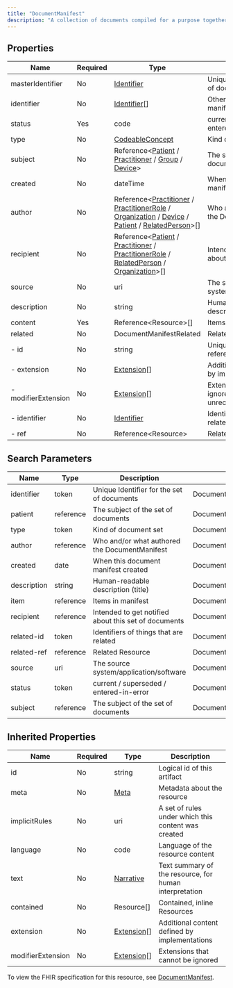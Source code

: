 ```yaml
---
title: "DocumentManifest"
description: "A collection of documents compiled for a purpose together with metadata that applies to the collection."
---
```


## Properties

| Name                | Required | Type                                                                                                                                                                                                                                                                                                                                                                   | Description                                            |
| ------------------- | -------- | ---------------------------------------------------------------------------------------------------------------------------------------------------------------------------------------------------------------------------------------------------------------------------------------------------------------------------------------------------------------------- | ------------------------------------------------------ |
| masterIdentifier    | No       | [Identifier](/medical-api/fhir/data-types/identifier)                                                                                                                                                                                                                                                                                                                  | Unique Identifier for the set of documents             |
| identifier          | No       | [Identifier](/medical-api/fhir/data-types/identifier)[]                                                                                                                                                                                                                                                                                                                | Other identifiers for the manifest                     |
| status              | Yes      | code                                                                                                                                                                                                                                                                                                                                                                   | current / superseded / entered-in-error                |
| type                | No       | [CodeableConcept](/medical-api/fhir/data-types/codeableconcept)                                                                                                                                                                                                                                                                                                        | Kind of document set                                   |
| subject             | No       | Reference&lt;[Patient](/medical-api/fhir/resources/patient) / [Practitioner](/medical-api/fhir/resources/practitioner) / [Group](/medical-api/fhir/resources/group) / [Device](/medical-api/fhir/resources/device)&gt;                                                                                                                                                 | The subject of the set of documents                    |
| created             | No       | dateTime                                                                                                                                                                                                                                                                                                                                                               | When this document manifest created                    |
| author              | No       | Reference&lt;[Practitioner](/medical-api/fhir/resources/practitioner) / [PractitionerRole](/medical-api/fhir/resources/practitionerrole) / [Organization](/medical-api/fhir/resources/organization) / [Device](/medical-api/fhir/resources/device) / [Patient](/medical-api/fhir/resources/patient) / [RelatedPerson](/medical-api/fhir/resources/relatedperson)&gt;[] | Who and/or what authored the DocumentManifest          |
| recipient           | No       | Reference&lt;[Patient](/medical-api/fhir/resources/patient) / [Practitioner](/medical-api/fhir/resources/practitioner) / [PractitionerRole](/medical-api/fhir/resources/practitionerrole) / [RelatedPerson](/medical-api/fhir/resources/relatedperson) / [Organization](/medical-api/fhir/resources/organization)&gt;[]                                                | Intended to get notified about this set of documents   |
| source              | No       | uri                                                                                                                                                                                                                                                                                                                                                                    | The source system/application/software                 |
| description         | No       | string                                                                                                                                                                                                                                                                                                                                                                 | Human-readable description (title)                     |
| content             | Yes      | Reference&lt;Resource&gt;[]                                                                                                                                                                                                                                                                                                                                            | Items in manifest                                      |
| related             | No       | DocumentManifestRelated                                                                                                                                                                                                                                                                                                                                                | Related things                                         |
| - id                | No       | string                                                                                                                                                                                                                                                                                                                                                                 | Unique id for inter-element referencing                |
| - extension         | No       | [Extension](/medical-api/fhir/data-types/extension)[]                                                                                                                                                                                                                                                                                                                  | Additional content defined by implementations          |
| - modifierExtension | No       | [Extension](/medical-api/fhir/data-types/extension)[]                                                                                                                                                                                                                                                                                                                  | Extensions that cannot be ignored even if unrecognized |
| - identifier        | No       | [Identifier](/medical-api/fhir/data-types/identifier)                                                                                                                                                                                                                                                                                                                  | Identifiers of things that are related                 |
| - ref               | No       | Reference&lt;Resource&gt;                                                                                                                                                                                                                                                                                                                                              | Related Resource                                       |

## Search Parameters

| Name        | Type      | Description                                          | Expression                          |
| ----------- | --------- | ---------------------------------------------------- | ----------------------------------- |
| identifier  | token     | Unique Identifier for the set of documents           | DocumentManifest.masterIdentifier   |
| patient     | reference | The subject of the set of documents                  | DocumentManifest.subject            |
| type        | token     | Kind of document set                                 | DocumentManifest.type               |
| author      | reference | Who and/or what authored the DocumentManifest        | DocumentManifest.author             |
| created     | date      | When this document manifest created                  | DocumentManifest.created            |
| description | string    | Human-readable description (title)                   | DocumentManifest.description        |
| item        | reference | Items in manifest                                    | DocumentManifest.content            |
| recipient   | reference | Intended to get notified about this set of documents | DocumentManifest.recipient          |
| related-id  | token     | Identifiers of things that are related               | DocumentManifest.related.identifier |
| related-ref | reference | Related Resource                                     | DocumentManifest.related.ref        |
| source      | uri       | The source system/application/software               | DocumentManifest.source             |
| status      | token     | current / superseded / entered-in-error              | DocumentManifest.status             |
| subject     | reference | The subject of the set of documents                  | DocumentManifest.subject            |

## Inherited Properties

| Name              | Required | Type                                                  | Description                                            |
| ----------------- | -------- | ----------------------------------------------------- | ------------------------------------------------------ |
| id                | No       | string                                                | Logical id of this artifact                            |
| meta              | No       | [Meta](/medical-api/fhir/data-types/meta)             | Metadata about the resource                            |
| implicitRules     | No       | uri                                                   | A set of rules under which this content was created    |
| language          | No       | code                                                  | Language of the resource content                       |
| text              | No       | [Narrative](/medical-api/fhir/data-types/narrative)   | Text summary of the resource, for human interpretation |
| contained         | No       | Resource[]                                            | Contained, inline Resources                            |
| extension         | No       | [Extension](/medical-api/fhir/data-types/extension)[] | Additional content defined by implementations          |
| modifierExtension | No       | [Extension](/medical-api/fhir/data-types/extension)[] | Extensions that cannot be ignored                      |

To view the FHIR specification for this resource, see [DocumentManifest](https://www.hl7.org/fhir/StructureDefinition/DocumentManifest).
